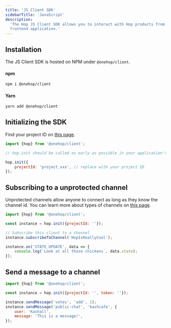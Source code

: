 ```yaml
---
title: 'JS Client SDK'
sidebarTitle: 'JavaScript'
description:
  'The Hop JS Client SDK allows you to interact with Hop products from your
  frontend application.'
---
```


## Installation

The JS Client SDK is hosted on NPM under `@onehop/client`.

#### npm

```bash
npm i @onehop/client
```

#### Yarn

```bash
yarn add @onehop/client
```

## Initializing the SDK

Find your project ID on [this page](https://console.hop.io/project/settings).

```jsx JSX
import {hop} from '@onehop/client';

// hop.init should be called as early as possible in your application's lifecycle

hop.init({
	projectId: 'project_xxx', // replace with your project ID
});
```

## Subscribing to a unprotected channel

Unprotected channels allow anyone to connect as long as they know the channel id. You can learn more about types of channels on [this page](https://react.dev/learn/manipulating-the-dom-with-refs).

```jsx
import {hop} from '@onehop/client';

const instance = hop.init({projectId: ''});

// Subscribe this client to a channel
instance.subscribeToChannel('HopIsReallyCool');

instance.on('STATE_UPDATE', data => {
	console.log(`Look at all those chickens`, data.state);
});
```

## Send a message to a channel

```jsx
import {hop} from '@onehop/client';

const instance = hop.init({projectId: '', token: ''});

instance.sendMessage('votes', 'add', 1);
instance.sendMessage('public-chat', 'kashcafe', {
	user: 'Kashall',
	message: 'This is a message!',
});
```
